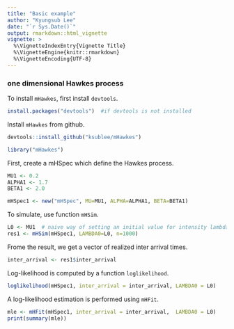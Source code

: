 ```yaml
---
title: "Basic example"
author: "Kyungsub Lee"
date: "`r Sys.Date()`"
output: rmarkdown::html_vignette
vignette: >
  %\VignetteIndexEntry{Vignette Title}
  %\VignetteEngine{knitr::rmarkdown}
  %\VignetteEncoding{UTF-8}
---
```


### one dimensional Hawkes process

To install ```mHawkes```, first install ```devtools```.

```r
install.packages("devtools")  #if devtools is not installed
```

Install ```mHawkes``` from github.

```r
devtools::install_github("ksublee/mHawkes")
```


```r
library("mHawkes")
```


First, create a mHSpec which define the Hawkes process.

```r
MU1 <- 0.2
ALPHA1 <- 1.7
BETA1 <- 2.0

mHSpec1 <- new("mHSpec", MU=MU1, ALPHA=ALPHA1, BETA=BETA1)
```

To simulate, use function ```mHSim```.

```r
L0 <- MU1  # naive way of setting an initial value for intensity lambda.
res1 <- mHSim(mHSpec1, LAMBDA0=L0, n=1000)
```

Frome the result, we get a vector of realized inter arrival times.

```r
inter_arrival <- res1$inter_arrival
```


Log-likelihood is computed by a function ```loglikelihood```.

```r
loglikelihood(mHSpec1, inter_arrival = inter_arrival, LAMBDA0 = L0)
```

A log-likelihood estimation is performed using ```mHFit```.

```r
mle <- mHFit(mHSpec1, inter_arrival = inter_arrival,  LAMBDA0 = L0)
print(summary(mle))
```

